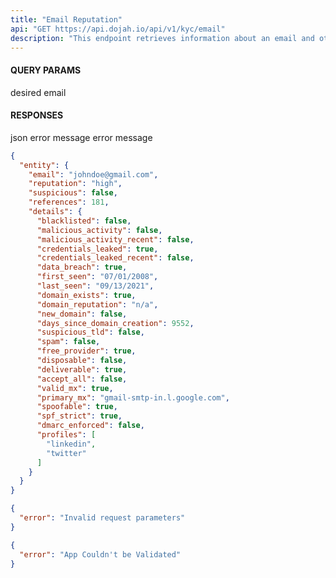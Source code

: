 ```yaml
---
title: "Email Reputation"
api: "GET https://api.dojah.io/api/v1/kyc/email"
description: "This endpoint retrieves information about an email and other information attached to it"
---
```


#### QUERY PARAMS

<ParamField query="email" type="string" required>
  desired email
</ParamField>



#### RESPONSES

<ResponseField name="200" type="json">
 json
</ResponseField>

<ResponseField name="400" type="Object">
  <Expandable title="properties">
    <ResponseField name="error" type="string">
      error message
    </ResponseField>

  </Expandable>
</ResponseField>

<ResponseField name="401" type="Object">
  <Expandable title="properties">
    <ResponseField name="error" type="string">
      error message
    </ResponseField>

  </Expandable>
</ResponseField>


<ResponseExample>

```json 200
{
  "entity": {
    "email": "johndoe@gmail.com",
    "reputation": "high",
    "suspicious": false,
    "references": 181,
    "details": {
      "blacklisted": false,
      "malicious_activity": false,
      "malicious_activity_recent": false,
      "credentials_leaked": true,
      "credentials_leaked_recent": false,
      "data_breach": true,
      "first_seen": "07/01/2008",
      "last_seen": "09/13/2021",
      "domain_exists": true,
      "domain_reputation": "n/a",
      "new_domain": false,
      "days_since_domain_creation": 9552,
      "suspicious_tld": false,
      "spam": false,
      "free_provider": true,
      "disposable": false,
      "deliverable": true,
      "accept_all": false,
      "valid_mx": true,
      "primary_mx": "gmail-smtp-in.l.google.com",
      "spoofable": true,
      "spf_strict": true,
      "dmarc_enforced": false,
      "profiles": [
        "linkedin",
        "twitter"
      ]
    }
  }
}
```

```json 400
{
  "error": "Invalid request parameters"
}
```

```json 401
{
  "error": "App Couldn't be Validated"
}
```


</ResponseExample>